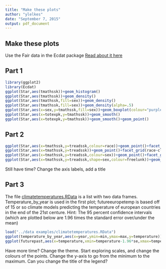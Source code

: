 ```yaml
---
title: "Make these plots"
author: "ylelkes"
date: "September 7, 2015"
output: pdf_document
---
```


## Make these plots

Use the Fair data in the Ecdat package
[Read about it here](https://cran.r-project.org/web/packages/Ecdat/Ecdat.pdf)

## Part 1
```r
library(ggplot2)
library(Ecdat)
ggplot(Star,aes(tmathssk))+geom_histogram()
ggplot(Star,aes(tmathssk))+geom_density()
ggplot(Star,aes(tmathssk,fill=sex))+geom_density()
ggplot(Star,aes(tmathssk,fill=sex))+geom_density(alpha=.5)
ggplot(Star,aes(x=sex,y=tmathssk,fill=sex))+geom_boxplot(colour="purple")
ggplot(Star,aes(x=totexpk,y=tmathssk))+geom_smooth()
ggplot(Star,aes(x=totexpk,y=tmathssk))+geom_smooth()+geom_point()
```

## Part 2
```r
ggplot(Star,aes(x=tmathssk,y=treadssk,colour=race))+geom_point()+facet_wrap(~sex)
ggplot(Star,aes(x=tmathssk,y=treadssk))+geom_point()+facet_grid(race~classk)
ggplot(Star,aes(x=tmathssk,y=treadssk,colour=sex))+geom_point()+facet_grid(race~classk)+geom_smooth(method=lm,colour="black")
ggplot(Star,aes(x=tmathssk,y=treadssk,shape=sex,colour=freelunk))+geom_point()+facet_grid(race~classk)+geom_smooth(method=lm)
```

Still have time? Change the axis labels, add a title

## Part 3

The file [climatetemperatures.RData](https://github.com/ylelkes/R_wav/blob/master/data%20examples/climatetemperatures.RData?raw=true) is a list with two data frames. Temperature_by_year is used in the first plot; futureeuropetemp is based off of 15 or so climate models predicting the temperature of european countries in the end of the 21st centure. Hint: The 95 percent confidence intervals (which are plotted below are 1.96 times the standard error over/under the mean)

```r
load("../data examples/climatetemperatures.RData")
ggplot(temperature_by_year,aes(x=year,ymin=min,ymax=max,y=temperature))+geom_ribbon(alpha=.5,fill="red")+geom_line()
ggplot(futurepast,aes(x=temperature,xmin=temperature-1.96*se,xmax=temperature+1.96*se,y=locator,colour=time))+geom_point()+geom_errorbarh()
```


Have more time? 
Change the theme. Start exploring scales, and change the colours of the points. Change the y-axis to go from the minimum to the maximum. Can you change the title of the legend? 